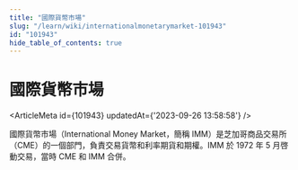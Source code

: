 ```yaml
---
title: "國際貨幣市場"
slug: "/learn/wiki/internationalmonetarymarket-101943"
id: "101943"
hide_table_of_contents: true
---
```



# 國際貨幣市場

<ArticleMeta id={101943} updatedAt={'2023-09-26 13:58:58'} />
<div className='border-solid border-b border-t-0 my-4 border-[var(--ifm-color-gray-300)]' />

國際貨幣市場（International Money Market，簡稱 IMM）是芝加哥商品交易所（CME）的一個部門，負責交易貨幣和利率期貨和期權。IMM 於 1972 年 5 月啓動交易，當時 CME 和 IMM 合併。
